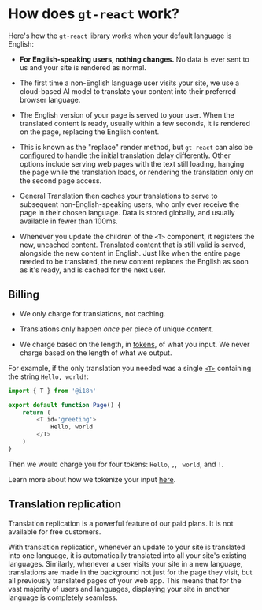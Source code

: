 
# How does `gt-react` work?

Here's how the `gt-react` library works when your default language is English:

- **For English-speaking users, nothing changes.** No data is ever sent to us and your site is rendered as normal.

- The first time a non-English language user visits your site, we use a cloud-based AI model to translate your content into their preferred browser language.

- The English version of your page is served to your user. When the translated content is ready, usually within a few seconds, it is rendered on the page, replacing the English content.

- This is known as the "replace" render method, but `gt-react` can also be [configured](/gt-react/config) to handle the initial translation delay differently. Other options include serving web pages with the text still loading, hanging the page while the translation loads, or rendering the translation only on the second page access.

- General Translation then caches your translations to serve to subsequent non-English-speaking users, who only ever receive the page in their chosen language. Data is stored globally, and usually available in fewer than 100ms.

- Whenever you update the children of the `<T>` component, it registers the new, uncached content. Translated content that is still valid is served, alongside the new content in English. Just like when the entire page needed to be translated, the new content replaces the English as soon as it's ready, and is cached for the next user.

## Billing

- We only charge for translations, not caching.

- Translations only happen *once* per piece of unique content.

- We charge based on the length, in [tokens](/faqs/tokens), of what you input. We never charge based on the length of what we output.

For example, if the only translation you needed was a single [`<T>`](/gt-react/server/t-component) containing the string `Hello, world!`:

```javascript
import { T } from '@i18n'

export default function Page() {
    return (
        <T id='greeting'>
            Hello, world
        </T>
    )
} 
```

Then we would charge you for four tokens: `Hello`, `,`, ` world`, and `!`.

Learn more about how we tokenize your input [here](/faqs/tokens).

## Translation replication

Translation replication is a powerful feature of our paid plans. It is not available for free customers.

With translation replication, whenever an update to your site is translated into one language, it is automatically translated into all your site's existing languages. Similarly, whenever a user visits your site in a new language, translations are made in the background not just for the page they visit, but all previously translated pages of your web app. This means that for the vast majority of users and languages, displaying your site in another language is completely seamless. 

